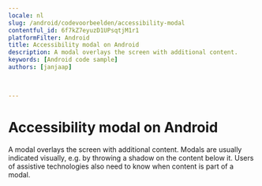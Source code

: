 ```yaml
---
locale: nl
slug: /android/codevoorbeelden/accessibility-modal
contentful_id: 6f7kZ7eyuzD1UPsqtjM1r1
platformFilter: Android
title: Accessibility modal on Android
description: A modal overlays the screen with additional content.
keywords: [Android code sample]
authors: [janjaap]


	
---
```


# Accessibility modal on Android

A modal overlays the screen with additional content. Modals are usually indicated visually, e.g. by throwing a shadow on the content below it. Users of assistive technologies also need to know when content is part of a modal.

<CodeSample id="accessibility-modal" locale="nl" platform="android"/>